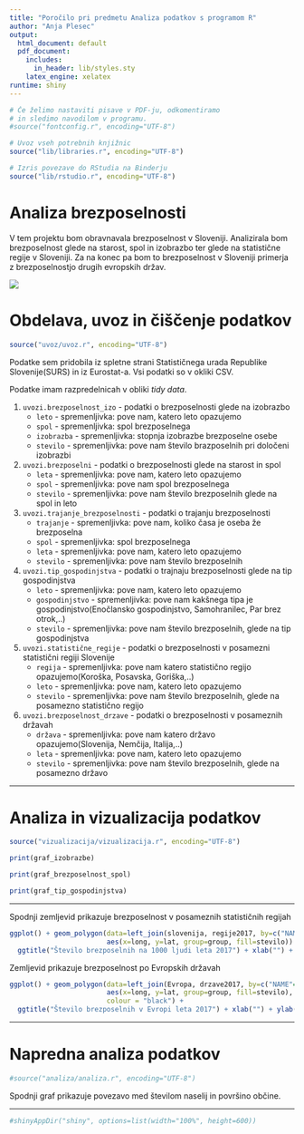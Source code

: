 ```yaml
---
title: "Poročilo pri predmetu Analiza podatkov s programom R"
author: "Anja Plesec"
output:
  html_document: default
  pdf_document:
    includes:
      in_header: lib/styles.sty
    latex_engine: xelatex
runtime: shiny
---
```


```r
# Če želimo nastaviti pisave v PDF-ju, odkomentiramo
# in sledimo navodilom v programu.
#source("fontconfig.r", encoding="UTF-8")

# Uvoz vseh potrebnih knjižnic
source("lib/libraries.r", encoding="UTF-8")
```

```r
# Izris povezave do RStudia na Binderju
source("lib/rstudio.r", encoding="UTF-8")
```

# Analiza brezposelnosti

V tem projektu bom obravnavala brezposelnost v Sloveniji. Analizirala bom brezposelnost glede na starost, spol in izobrazbo ter glede na statistične regije v Sloveniji. Za na konec pa bom to brezposelnost v Sloveniji primerja z brezposelnostjo drugih evropskih držav.

![](slike/brezposelnost.jpg)

# Obdelava, uvoz in čiščenje podatkov

```r
source("uvoz/uvoz.r", encoding="UTF-8")
```

Podatke sem pridobila iz spletne strani Statističnega urada Republike Slovenije(SURS) in iz Eurostat-a. Vsi podatki so v okliki CSV. 

Podatke imam razpredelnicah v obliki *tidy data*.


1. `uvozi.brezposelnost_izo` - podatki o brezposelnosti glede na izobrazbo
   - `leto` - spremenljivka: pove nam, katero leto opazujemo
   - `spol` - spremenljivka: spol brezposelnega
   - `izobrazba` - spremenljivka: stopnja izobrazbe brezposelne osebe
   - `stevilo` - spremenljivka: pove nam število brazposelnih pri določeni izobrazbi
  
2. `uvozi.brezposelni` - podatki o brezposelnosti glede na starost in spol
   - `leta` - spremenljivka: pove nam, katero leto opazujemo
   - `spol` - spremenljivka: pove nam spol brezposelnega
   - `stevilo` - spremenljivka: pove nam število brezposelnih glede na spol in leto

3. `uvozi.trajanje_brezposelnosti` - podatki o trajanju brezposelnosti
   - `trajanje` - spremenljivka: pove nam, koliko časa je oseba že brezposelna
   - `spol` - spremenljivka: spol brezposelnega
   - `leta` - spremenljivka: pove nam, katero leto opazujemo
   - `stevilo` - spremenljivka: pove nam število brezposelnih

4. `uvozi.tip_gospodinjstva` - podatki o trajnaju brezposelnosti glede na tip gospodinjstva
   - `leto` - spremenljivka: pove nam, katero leto opazujemo
   - `gospodinjstvo` - spremenljivka: pove nam kakšnega tipa je gospodinjstvo(Enočlansko gospodinjstvo, Samohranilec, Par brez otrok,..)
   - `stevilo` - spremenljivka: pove nam število brezposelnih, glede na tip gospodinjstva


5. `uvozi.statistične_regije` - podatki o brezposelnosti v posamezni statistični regiji Slovenije
   - `regija` - spremenljivka: pove nam katero statistično regijo opazujemo(Koroška, Posavska, Goriška,..)
   - `leto` - spremenljivka: pove nam, katero leto opazujemo
   - `stevilo` - spremenljivka: pove nam število brezposelnih, glede na posamezno statistično regijo
   

6. `uvozi.brezposelnost_drzave` - podatki o brezposelnosti v posameznih državah
   - `država` - spremenljivka: pove nam katero državo opazujemo(Slovenija, Nemčija, Italija,..)
   - `leta` - spremenljivka: pove nam, katero leto opazujemo
   - `stevilo` - spremenljivka: pove nam število brezposelnih, glede na posamezno državo

***

# Analiza in vizualizacija podatkov

```r
source("vizualizacija/vizualizacija.r", encoding="UTF-8")
```

```r
print(graf_izobrazbe)
```


```r
print(graf_brezposelnost_spol)
```

```r
print(graf_tip_gospodinjstva)
```

***

Spodnji zemljevid prikazuje brezposelnost v posameznih statističnih regijah
```r
ggplot() + geom_polygon(data=left_join(slovenija, regije2017, by=c("NAME_1"="regija")),
                        aes(x=long, y=lat, group=group, fill=stevilo)) +
  ggtitle("Število brezposelnih na 1000 ljudi leta 2017") + xlab("") + ylab("") 
```

Zemljevid prikazuje brezposelnost po Evropskih državah
```r
ggplot() + geom_polygon(data=left_join(Evropa, drzave2017, by=c("NAME"="država")),
                        aes(x=long, y=lat, group=group, fill=stevilo),
                        colour = "black") +
  ggtitle("Število brezposelnih v Evropi leta 2017") + xlab("") + ylab("") 
```

***

# Napredna analiza podatkov

```r
#source("analiza/analiza.r", encoding="UTF-8")
```

Spodnji graf prikazuje povezavo med številom naselij in površino občine.






***

```r
#shinyAppDir("shiny", options=list(width="100%", height=600))
```
